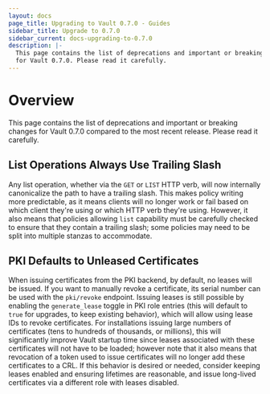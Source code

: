 ```yaml
---
layout: docs
page_title: Upgrading to Vault 0.7.0 - Guides
sidebar_title: Upgrade to 0.7.0
sidebar_current: docs-upgrading-to-0.7.0
description: |-
  This page contains the list of deprecations and important or breaking changes
  for Vault 0.7.0. Please read it carefully.
---
```


# Overview

This page contains the list of deprecations and important or breaking changes
for Vault 0.7.0 compared to the most recent release. Please read it carefully.

## List Operations Always Use Trailing Slash

 Any list operation, whether via the `GET` or `LIST` HTTP verb, will now
 internally canonicalize the path to have a trailing slash. This makes policy
 writing more predictable, as it means clients will no longer work or fail
 based on which client they're using or which HTTP verb they're using. However,
 it also means that policies allowing `list` capability must be carefully
 checked to ensure that they contain a trailing slash; some policies may need
 to be split into multiple stanzas to accommodate.

## PKI Defaults to Unleased Certificates

When issuing certificates from the PKI backend, by default, no leases will be
issued. If you want to manually revoke a certificate, its serial number can be
used with the `pki/revoke` endpoint. Issuing leases is still possible by
enabling the `generate_lease` toggle in PKI role entries (this will default to
`true` for upgrades, to keep existing behavior), which will allow using lease
IDs to revoke certificates. For installations issuing large numbers of
certificates (tens to hundreds of thousands, or millions), this will
significantly improve Vault startup time since leases associated with these
certificates will not have to be loaded; however note that it also means that
revocation of a token used to issue certificates will no longer add these
certificates to a CRL. If this behavior is desired or needed, consider keeping
leases enabled and ensuring lifetimes are reasonable, and issue long-lived
certificates via a different role with leases disabled.
